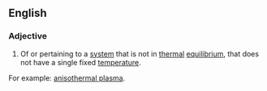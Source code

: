 ==English==

===Adjective===
{{en-adjective|-}}

# {{thermodynamics}} Of or pertaining to a [[system]] that is not in [[thermal]] [[equilibrium]], that does not have a single fixed [[temperature]]. 

For example: [[anisothermal plasma]].